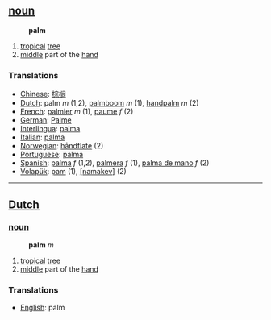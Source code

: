 == [[noun]] ==
:'''palm'''
# [[tropical]] [[tree]]
# [[middle]] part of the [[hand]]

=== Translations ===
*[[Chinese]]: [[棕榈]]
*[[Dutch]]: palm ''m'' (1,2), [[palmboom]] ''m'' (1), [[handpalm]] ''m'' (2)
*[[French]]: [[palmier]] ''m'' (1), [[paume]] ''f'' (2)
*[[German]]: [[Palme]]
*[[Interlingua]]: [[palma]] 
*[[Italian]]: [[palma]] 
*[[Norwegian]]: [[håndflate]] (2)
*[[Portuguese]]: [[palma]]
*[[Spanish]]: [[palma]] ''f'' (1,2), [[palmera]] ''f'' (1), [[palma de mano]] ''f'' (2)
*[[Volapük]]: [[pam]] (1), [[[namakev]]] (2)
----

==[[Dutch]]==
=== [[noun]] ===
:'''palm''' ''m''
# [[tropical]] [[tree]]
# [[middle]] part of the [[hand]]

=== Translations ===
*[[English]]: palm